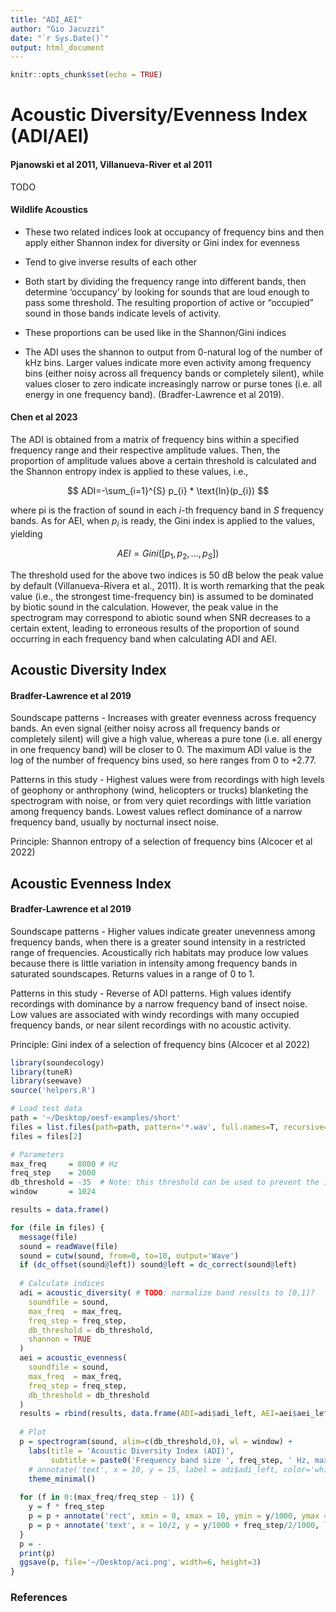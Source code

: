 ```yaml
---
title: "ADI_AEI"
author: "Gio Jacuzzi"
date: "`r Sys.Date()`"
output: html_document
---
```


```r
knitr::opts_chunk$set(echo = TRUE)
```

# Acoustic Diversity/Evenness Index (ADI/AEI)

#### Pjanowski et al 2011, Villanueva-River et al 2011

TODO

#### Wildlife Acoustics

-   These two related indices look at occupancy of frequency bins and then apply either Shannon index for diversity or Gini index for evenness

-   Tend to give inverse results of each other

-   Both start by dividing the frequency range into different bands, then determine 'occupancy' by looking for sounds that are loud enough to pass some threshold. The resulting proportion of active or "occupied" sound in those bands indicate levels of activity.

-   These proportions can be used like in the Shannon/Gini indices

-   The ADI uses the shannon to output from 0-natural log of the number of kHz bins. Larger values indicate more even activity among frequency bins (either noisy across all frequency bands or completely silent), while values closer to zero indicate increasingly narrow or purse tones (i.e. all energy in one frequency band). (Bradfer-Lawrence et al 2019).

#### Chen et al 2023

The ADI is obtained from a matrix of frequency bins within a specified frequency range and their respective amplitude values. Then, the proportion of amplitude values above a certain threshold is calculated and the Shannon entropy index is applied to these values, i.e.,

$$
ADI=-\sum_{i=1}^{S} p_{i} * \text{ln}(p_{i})
$$

where pi is the fraction of sound in each $i$-th frequency band in $S$ frequency bands. As for AEI, when $p_{i}$ is ready, the Gini index is applied to the values, yielding

$$
AEI=Gini([p_{1}, p_{2},...,p_{S}])
$$

The threshold used for the above two indices is 50 dB below the peak value by default (Villanueva-Rivera et al., 2011). It is worth remarking that the peak value (i.e., the strongest time-frequency bin) is assumed to be dominated by biotic sound in the calculation. However, the peak value in the spectrogram may correspond to abiotic sound when SNR decreases to a certain extent, leading to erroneous results of the proportion of sound occurring in each frequency band when calculating ADI and AEI.

## Acoustic Diversity Index

#### Bradfer-Lawrence et al 2019

Soundscape patterns - Increases with greater evenness across frequency bands. An even signal (either noisy across all frequency bands or completely silent) will give a high value, whereas a pure tone (i.e. all energy in one frequency band) will be closer to 0. The maximum ADI value is the log of the number of frequency bins used, so here ranges from 0 to +2.77.

Patterns in this study - Highest values were from recordings with high levels of geophony or anthrophony (wind, helicopters or trucks) blanketing the spectrogram with noise, or from very quiet recordings with little variation among frequency bands. Lowest values reflect dominance of a narrow frequency band, usually by nocturnal insect noise.

Principle: Shannon entropy of a selection of frequency bins (Alcocer et al 2022)

## Acoustic Evenness Index

#### Bradfer-Lawrence et al 2019

Soundscape patterns - Higher values indicate greater unevenness among frequency bands, when there is a greater sound intensity in a restricted range of frequencies. Acoustically rich habitats may produce low values because there is little variation in intensity among frequency bands in saturated soundscapes. Returns values in a range of 0 to 1.

Patterns in this study - Reverse of ADI patterns. High values identify recordings with dominance by a narrow frequency band of insect noise. Low values are associated with windy recordings with many occupied frequency bands, or near silent recordings with no acoustic activity.

Principle: Gini index of a selection of frequency bins (Alcocer et al 2022)

```r
library(soundecology)
library(tuneR)
library(seewave)
source('helpers.R')

# Load test data
path = '~/Desktop/oesf-examples/short'
files = list.files(path=path, pattern='*.wav', full.names=T, recursive=T)
files = files[2]

# Parameters
max_freq     = 8000 # Hz
freq_step    = 2000
db_threshold = -35  # Note: this threshold can be used to prevent the influence of microphone self-noise
window       = 1024

results = data.frame()

for (file in files) {
  message(file)
  sound = readWave(file)
  sound = cutw(sound, from=0, to=10, output='Wave')
  if (dc_offset(sound@left)) sound@left = dc_correct(sound@left)
  
  # Calculate indices
  adi = acoustic_diversity( # TODO: normalize band results to [0,1]?
    soundfile = sound,
    max_freq  = max_freq,
    freq_step = freq_step,
    db_threshold = db_threshold,
    shannon = TRUE
  )
  aei = acoustic_evenness(
    soundfile = sound,
    max_freq  = max_freq,
    freq_step = freq_step,
    db_threshold = db_threshold
  )
  results = rbind(results, data.frame(ADI=adi$adi_left, AEI=aei$aei_left))
  
  # Plot
  p = spectrogram(sound, alim=c(db_threshold,0), wl = window) +
    labs(title = 'Acoustic Diversity Index (ADI)',
         subtitle = paste0('Frequency band size ', freq_step, ' Hz, max frequency ', max_freq, ' Hz, amplitude threshold ', db_threshold, ' dB')) +
    # annotate('text', x = 10, y = 15, label = adi$adi_left, color='white') +
    theme_minimal()
  
  for (f in 0:(max_freq/freq_step - 1)) {
    y = f * freq_step
    p = p + annotate('rect', xmin = 0, xmax = 10, ymin = y/1000, ymax = (y+freq_step)/1000, alpha = .1, color = 'white', fill = 'white')
    p = p + annotate('text', x = 10/2, y = y/1000 + freq_step/2/1000, label = round(adi$left_band_values[f+1], 3), color='white', size=4)
  }
  p = -
  print(p)
  ggsave(p, file='~/Desktop/aci.png', width=6, height=3)
}
```

### References
